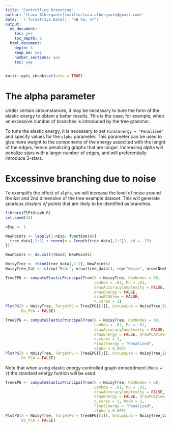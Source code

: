 ```yaml
---
title: "Controlling branching"
author: '[Luca Albergante](mailto:luca.albergante@gmail.com)'
date: '`r format(Sys.Date(), "%B %d, %Y")`'
output:
  md_document:
    toc: yes
    toc_depth: 2
  html_document:
    depth: 3
    keep_md: yes
    number_sections: yes
    toc: yes
---
```


```r
knitr::opts_chunk$set(echo = TRUE)
```

# The alpha parameter

Under certain circumstances, it may be necessary to tune the form of the elastic energy to obtain a better results. This is the case, for example, when an excessive number of branches is introduced by the tree grammar.

To tune the elastic energy, it is necessary to set `FinalEnergy = "Penalized"` and specify values for the `alpha` parameter. This parameter can be used to give more weight to the components of the energy associted with the lenght of the edges, hence penalizing graphs that are longer. Increasing alpha will penalize stars with a larger number of edges, and will preferentially introduce 3-stars.

# Excessinve branching due to noise

To exemplify the effect of `alpha`, we will increase the level of noise around the &st and 2nd dimension of the tree example dataset. This will generate *spurious clusters of points* that are likely to be identified as branches.

```r
library(ElPiGraph.R)
set.seed(42)

nExp <- 1

NewPoints <- lapply(1:nExp, function(x){
  tree_data[,1:2] + rnorm(n = length(tree_data[,1:2]), sd = .15)
})

NewPoints <- do.call(rbind, NewPoints)

NoisyTree <- rbind(tree_data[,1:2], NewPoints)
NoisyTree_Cat <- c(rep("Real", nrow(tree_data)), rep("Noise", nrow(NewPoints)))
```


```r
TreeEPG <- computeElasticPrincipalTree(X = NoisyTree, NumNodes = 60,
                                       Lambda = .01, Mu = .01,
                                       drawAccuracyComplexity = FALSE,
                                       drawEnergy = FALSE,
                                       drawPCAView = FALSE,
                                       n.cores = 1)
PlotPG(X = NoisyTree, TargetPG = TreeEPG[[1]], GroupsLab = NoisyTree_Cat,
       Do_PCA = FALSE)
```


```r
TreeEPG <- computeElasticPrincipalTree(X = NoisyTree, NumNodes = 60,
                                       Lambda = .01, Mu = .01,
                                       drawAccuracyComplexity = FALSE,
                                       drawEnergy = FALSE, drawPCAView = FALSE,
                                       n.cores = 1,
                                       FinalEnergy = "Penalized",
                                       alpha = 0.005)
PlotPG(X = NoisyTree, TargetPG = TreeEPG[[1]], GroupsLab = NoisyTree_Cat,
       Do_PCA = FALSE)
```


Note that when using elastic energy controlled graph embeddment (`Mode = 2`) the standard energy funtion will be used.

```r
TreeEPG <- computeElasticPrincipalTree(X = NoisyTree, NumNodes = 60,
                                       Lambda = .01, Mu = .01,
                                       drawAccuracyComplexity = FALSE,
                                       drawEnergy = FALSE, drawPCAView = FALSE,
                                       n.cores = 1, Mode = 2,
                                       FinalEnergy = "Penalized",
                                       alpha = 0.005)
PlotPG(X = NoisyTree, TargetPG = TreeEPG[[1]], GroupsLab = NoisyTree_Cat,
       Do_PCA = FALSE)
```


